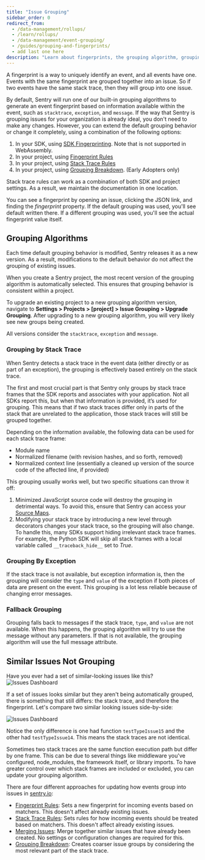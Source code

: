```yaml
---
title: "Issue Grouping"
sidebar_order: 0
redirect_from:
  - /data-management/rollups/
  - /learn/rollups/
  - /data-management/event-grouping/
  - /guides/grouping-and-fingerprints/
  - add last one here
description: "Learn about fingerprints, the grouping algorithm, grouping by stack trace, grouping by exceptions, and fallback grouping. Learn more about how Sentry groups issues together as well as different approaches for updating how events group into issues"
---
```


A fingerprint is a way to uniquely identify an event, and all events have one. Events with the same fingerprint are grouped together into an issue. So if two events have the same stack trace, then they will group into one issue.

By default, Sentry will run one of our built-in grouping algorithms to generate an event fingerprint based on information available within the event, such as `stacktrace`, `exception`, and `message`. If the way that Sentry is grouping issues for your organization is already ideal, you don't need to make any changes. However, you can extend the default grouping behavior or change it completely, using a combination of the following options:

1. In your SDK, using [SDK Fingerprinting](/platform-redirect/?next=/usage/sdk-fingerprinting/). Note that is not supported in WebAssembly.
2. In your project, using [Fingerprint Rules](./fingerprint-rules/)
3. In your project, using [Stack Trace Rules](./stack-trace-rules/)
4. In your project, using [Grouping Breakdown](./grouping-breakdown). (Early Adopters only)

<Note>

Stack trace rules can work as a combination of both SDK and project settings. As a result, we maintain the documentation in one location.

</Note>

You can see a fingerprint by opening an issue, clicking the JSON link, and finding the _fingerprint_ property. If the default grouping was used, you'll see default written there. If a different grouping was used, you'll see the actual fingerprint value itself.

## Grouping Algorithms

Each time default grouping behavior is modified, Sentry releases it as a new version. As a result, modifications to the default behavior do not affect the grouping of existing issues.

When you create a Sentry project, the most recent version of the grouping algorithm is automatically selected. This ensures that grouping behavior is consistent within a project.

To upgrade an existing project to a new grouping algorithm version, navigate to **Settings > Projects > [project] > Issue Grouping > Upgrade Grouping**. After upgrading to a new grouping algorithm, you will very likely see new groups being created.

All versions consider the `stacktrace`, `exception` and `message`.

### Grouping by Stack Trace

When Sentry detects a stack trace in the event data (either directly or as part of an exception), the grouping is effectively based entirely on the stack trace.

The first and most crucial part is that Sentry only groups by stack trace frames that the SDK reports and associates with your application. Not all SDKs report this, but when that information is provided, it’s used for grouping. This means that if two stack traces differ only in parts of the stack that are unrelated to the application, those stack traces will still be grouped together.

Depending on the information available, the following data can be used for each stack trace frame:

- Module name
- Normalized filename (with revision hashes, and so forth, removed)
- Normalized context line (essentially a cleaned up version of the source code of the affected line, if provided)

This grouping usually works well, but two specific situations can throw it off:

1. Minimized JavaScript source code will destroy the grouping in detrimental ways. To avoid this, ensure that Sentry can access your [Source Maps](/platforms/javascript/sourcemaps/).
2. Modifying your stack trace by introducing a new level through decorators changes your stack trace, so the grouping will also change. To handle this, many SDKs support hiding irrelevant stack trace frames. For example, the Python SDK will skip all stack frames with a local variable called `__traceback_hide__` set to _True_.

### Grouping By Exception

If the stack trace is not available, but exception information is, then the grouping will consider the `type` and `value` of the exception if both pieces of data are present on the event. This grouping is a lot less reliable because of changing error messages.

### Fallback Grouping

Grouping falls back to messages if the stack trace, `type`, and `value` are not available. When this happens, the grouping algorithm will try to use the message without any parameters. If that is not available, the grouping algorithm will use the full message attribute.

## Similar Issues Not Grouping

Have you ever had a set of similar-looking issues like this?
![Issues Dashboard](issues-dashboard.png)

If a set of issues looks similar but they aren't being automatically grouped, there is something that still differs: the stack trace, and therefore the fingerprint. Let's compare two similar looking issues side-by-side:

![Issues Dashboard](issue-stacktraces-comparison.png)

Notice the only difference is one had function `testTypeIssue15` and the other had `testTypeIssue14`. This means the stack traces are not identical.

Sometimes two stack traces are the same function execution path but differ by one frame. This can be due to several things like middleware you've configured, node_modules, the framework itself, or library imports. To have greater control over which stack frames are included or excluded, you can update your grouping algorithm.

There are four different approaches for updating how events group into issues in [sentry.io](https://sentry.io):

- [Fingerprint Rules](/product/data-management-settings/event-grouping/fingerprint-rules/): Sets a new fingerprint for incoming events based on matchers. This doesn't affect already existing issues.
- [Stack Trace Rules](/product/data-management-settings/event-grouping/stack-trace-rules/): Sets rules for how incoming events should be treated based on matchers. This doesn't affect already existing issues.
- [Merging Issues](/product/data-management-settings/event-grouping/merging-issues/): Merge together similar issues that have already been created. No settings or configuration changes are required for this.
- [Grouping Breakdown](/product/data-management-settings/event-grouping/grouping-breakdown/): Creates coarser issue groups by considering the most relevant part of the stack trace.
